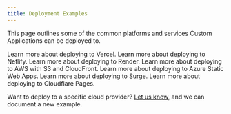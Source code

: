 ```yaml
---
title: Deployment Examples
---
```


This page outlines some of the common platforms and services Custom Applications can be deployed to.

<Cards smallTitle clickable>
  <Card
    title="Vercel"
    href="/deployment-examples/vercel"
  >
    Learn more about deploying to Vercel.
  </Card>
  <Card
    title="Netlify"
    href="/deployment-examples/netlify"
  >
    Learn more about deploying to Netlify.
  </Card>
  <Card
    title="Render"
    href="/deployment-examples/render"
  >
    Learn more about deploying to Render.
  </Card>
  <Card
    title="AWS with S3 and CloudFront"
    href="/deployment-examples/aws-s3-cloudfront"
  >
    Learn more about deploying to AWS with S3 and CloudFront.
  </Card>
  <Card
    title="Azure with Static Web Apps"
    href="/deployment-examples/azure-static-web-apps"
  >
    Learn more about deploying to Azure Static Web Apps.
  </Card>
  <Card
    title="Surge"
    href="/deployment-examples/surge"
  >
    Learn more about deploying to Surge.
  </Card>
  <Card
    title="Cloudflare Pages"
    href="/deployment-examples/cloudflare"
  >
    Learn more about deploying to Cloudflare Pages.
  </Card>
</Cards>


<Info>

Want to deploy to a specific cloud provider? [Let us know](https://github.com/commercetools/merchant-center-application-kit/issues/new/choose), and we can document a new example.

</Info>
